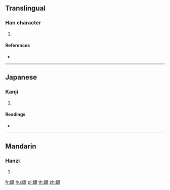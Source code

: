 {{character info/new}}
==Translingual==

===Han character===
{{Han char|rn=168|rad=長|as=14|sn=22|four=|canj=SIMFB}}

# {{defn|Han|sort=長14}}

====References====
* {{Han ref|kx=1329.480|dkj=41195|dj=1833.190|hdz=64055.240|uh=957E|ud=38270}}

----

==Japanese==

===Kanji===
{{ja-kanji|grade=|rs=長14}}

# {{defn|lang=ja|sort=長14}}

====Readings====
* {{ja-readings|on=[[び]] (bi), [[み]] (mi)|kun=[[わたる]] (wataru), [[とりつくろう]] (toritsukurou)|nanori=}}

----

==Mandarin==

===Hanzi===
{{cmn-hanzi|pin=[[mí]] ([[mi2]])|wg=mi<sup>2</sup>}}

# {{defn|lang=cmn|sort=長14}}

[[fr:镾]]
[[hu:镾]]
[[pl:镾]]
[[th:镾]]
[[zh:镾]]